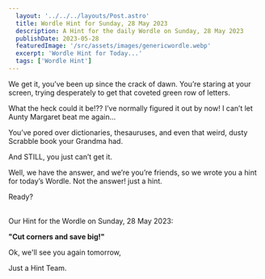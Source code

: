 ```yaml
---
  layout: '../../../layouts/Post.astro'
  title: Wordle Hint for Sunday, 28 May 2023
  description: A Hint for the daily Wordle on Sunday, 28 May 2023
  publishDate: 2023-05-28
  featuredImage: '/src/assets/images/genericwordle.webp'
  excerpt: 'Wordle Hint for Today...'
  tags: ['Wordle Hint']
---
```


  We get it, you’ve been up since the crack of dawn. You’re staring at your screen, trying desperately to get that coveted green row of letters. 

  What the heck could it be!??
  I’ve normally figured it out by now!
  I can’t let Aunty Margaret beat me again… 

  You’ve pored over dictionaries, thesauruses, and even that weird, dusty Scrabble book your Grandma had.

  And STILL, you just can’t get it. 

  Well, we have the answer, and we’re you’re friends, so we wrote you a hint for today’s Wordle.
  Not the answer! just a hint. 

  Ready?<br /><br />

  Our Hint for the Wordle on Sunday, 28 May 2023:

  **"Cut corners and save big!"**

  Ok, we'll see you again tomorrow, 

  Just a Hint Team.
  